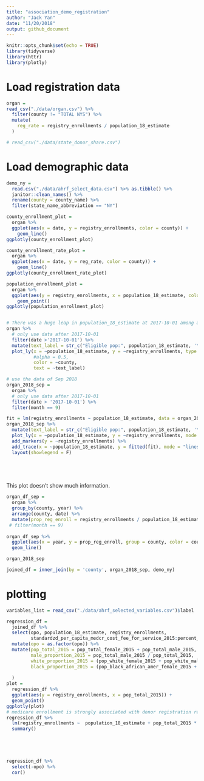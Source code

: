 ```yaml
---
title: "association_demo_registration"
author: "Jack Yan"
date: "11/20/2018"
output: github_document
---
```


```r
knitr::opts_chunk$set(echo = TRUE)
library(tidyverse)
library(httr)
library(plotly)
```

# Load registration data

```r
organ =
read_csv("./data/organ.csv") %>% 
  filter(county != "TOTAL NYS") %>% 
  mutate(
    reg_rate = registry_enrollments / population_18_estimate
  )

# read_csv("./data/state_donor_share.csv") 
```

# Load demographic data

```r
demo_ny = 
  read.csv("./data/ahrf_select_data.csv") %>% as.tibble() %>% 
  janitor::clean_names() %>% 
  rename(county = county_name) %>% 
  filter(state_name_abbreviation == "NY") 
```

```r
county_enrollment_plot = 
  organ %>% 
  ggplot(aes(x = date, y = registry_enrollments, color = county)) +
    geom_line() 
ggplotly(county_enrollment_plot)

county_enrollment_rate_plot = 
  organ %>% 
  ggplot(aes(x = date, y = reg_rate, color = county)) +
    geom_line() 
ggplotly(county_enrollment_rate_plot)

population_enrollment_plot =  
  organ %>% 
  ggplot(aes(y = registry_enrollments, x = population_18_estimate, color = county)) +
    geom_point() 
ggplotly(population_enrollment_plot)


# There was a huge leap in pupulation_18_estimate at 2017-10-01 among almost all the counties
organ %>%
  # only use data after 2017-10-01
  filter(date >'2017-10-01') %>% 
  mutate(text_label = str_c("Eligible pop:", population_18_estimate, '\nregistry_enrollments: ', registry_enrollments, "\nCounty:", county, "\ndate:", date)) %>% 
  plot_ly(x = ~population_18_estimate, y = ~registry_enrollments, type = "scatter", mode = "markers",
          #alpha = 0.5, 
          color = ~county,
          text = ~text_label)

# use the data of Sep 2018
organ_2018_sep =
  organ %>%
  # only use data after 2017-10-01
  filter(date > '2017-10-01') %>% 
  filter(month == 9) 

fit = lm(registry_enrollments ~ population_18_estimate, data = organ_2018_sep)
organ_2018_sep %>% 
  mutate(text_label = str_c("Eligible pop:", population_18_estimate, '\nregistry_enrollments: ', registry_enrollments, "\nCounty:", county, "\ndate:", date)) %>% 
  plot_ly(x = ~population_18_estimate, y = ~registry_enrollments, mode = "markers") %>% 
  add_markers(y = ~registry_enrollments) %>% 
  add_trace(x = ~population_18_estimate, y = fitted(fit), mode = "lines") %>%
  layout(showlegend = F)



  
```

This plot doesn't show much information.

```r
organ_df_sep = 
  organ %>% 
  group_by(county, year) %>% 
  arrange(county, date) %>% 
  mutate(prop_reg_enroll = registry_enrollments / population_18_estimate) #%>% 
 # filter(month == 9) 
 
organ_df_sep %>% 
  ggplot(aes(x = year, y = prop_reg_enroll, group = county, color = county)) +
  geom_line()
```

```r
organ_2018_sep

joined_df = inner_join(by = 'county', organ_2018_sep, demo_ny)

```

# plotting

```r
variables_list = read_csv("./data/ahrf_selected_variables.csv")$label

regression_df = 
  joined_df %>% 
  select(opo, population_18_estimate, registry_enrollments,
         standardzd_per_capita_medcr_cost_fee_for_service_2015:percent_educ_hlth_care_soc_asst_2011_15) %>% 
  mutate(opo = as.factor(opo)) %>% 
  mutate(pop_total_2015 = pop_total_female_2015 + pop_total_male_2015,
         male_proportion_2015 = pop_total_male_2015 / pop_total_2015,
         white_proportion_2015 = (pop_white_female_2015 + pop_white_male_2015) / pop_total_2015,
         black_proportion_2015 = (pop_black_african_amer_female_2015 + pop_black_african_amer_male_2015) / pop_total_2015
         
  )
plot = 
  regression_df %>% 
  ggplot(aes(y = registry_enrollments, x = pop_total_2015)) +
  geom_point()
ggplotly(plot)
# medicare enrollment is strongly associated with donor registration rate
regression_df %>% 
  lm(registry_enrollments ~  population_18_estimate + pop_total_2015 * medicare_enrollment_aged_tot_2015 + x_persons_25_w_4_yrs_college_2011_15+ male_proportion_2015 + white_proportion_2015 + black_proportion_2015 + percent_educ_hlth_care_soc_asst_2011_15 + opo , data = .) %>% # broom::tidy()
  summary()





regression_df %>% 
  select(-opo) %>% 
  cor() 

```

